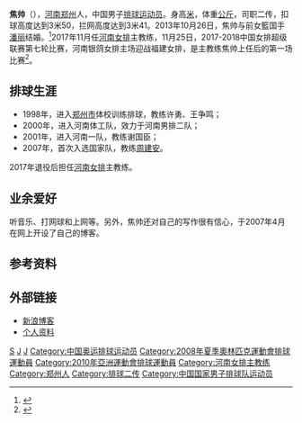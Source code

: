 {{Volleyball player infobox
| playername =  焦帅
| image =  
| fullname =  焦帅
| nickname = 
| birth_date = {{Birth date and age|1984|1|28}}
| cityofbirth = [[河南|河南]][[郑州|郑州]]
| countryofbirth =  [[中國|中國]]
| hometown =  [[河南|河南]][[郑州|郑州]]
| homecountry =  [[中國|中國]]
| height =  {{lang|en|1.94}}[[米_(單位)|米]]
| weight = {{lang|en|80}}[[公斤|公斤]]
| position = 二传
| updated =  
}}
'''焦帅'''（{{bd|1984年|1月28日}}），[[河南|河南]][[郑州|郑州]]人，中国男子[[排球|排球]][[运动员|运动员]]。身高{{lang|en|1.94}}[[米_(單位)|米]]，体重{{lang|en|80}}[[公斤|公斤]]，司职二传，扣球高度达到3米50，拦网高度达到3米41。2013年10月26日，焦帅与前女籃国手[[潘丽|潘丽]]结婚。<ref>{{Cite web |url=http://sports.xinmin.cn/2013/10/27/22450782.html |title=图文：男排国手焦帅大婚 婚礼现场 |access-date=2016-08-29 |archive-date=2016-09-21 |archive-url=https://web.archive.org/web/20160921001157/http://sports.xinmin.cn/2013/10/27/22450782.html |dead-url=no }}</ref>2017年11月任[[河南女排|河南女排]]主教练，11月25日，2017-2018中国女排超级联赛第七轮比赛，河南银鸽女排主场迎战福建女排，是主教练焦帅上任后的第一场比赛<ref>{{Cite web|title=焦帅担任河南女排主帅 盼带领队伍走向辉煌|url=http://sports.sina.com.cn/others/volleyball/2017-11-25/doc-ifypceiq2413744.shtml|accessdate=2017年11月25日|author=新浪|date=|format=|publisher=|language=|archive-date=2019-12-12|archive-url=https://web.archive.org/web/20191212073008/http://sports.sina.com.cn/others/volleyball/2017-11-25/doc-ifypceiq2413744.shtml|dead-url=no}}</ref>。

== 排球生涯 ==
*1998年，进入[[郑州市|郑州市]]体校训练排球，教练许勇、王争鸣；
*2000年，进入河南体工队，效力于河南男排二队；
*2001年，进入河南一队，教练谢国臣；
*2007年，首次入选国家队，教练[[周建安|周建安]]。

2017年退役后担任[[河南女排|河南女排]]主教练。

== 业余爱好 ==
听音乐、打网球和上网等。另外，焦帅还对自己的写作很有信心，于2007年4月在网上开设了自己的博客。

== 参考资料 ==
{{reflist}}

== 外部链接 ==
*[http://blog.sina.com.cn/jiaoshuai 新浪博客] {{Wayback|url=http://blog.sina.com.cn/jiaoshuai |date=20160305025845 }}
*[http://data.sports.sohu.com/players/person.php?id=2274&work_id=27 个人资料]{{dead link|date=2018年3月 |bot=InternetArchiveBot |fix-attempted=yes }}

{{Authority control}}
{{DEFAULTSORT:J焦}}
[[Category:焦姓|S]]
[[Category:河南籍排球运动员|J]]
[[Category:中国男子排球运动员|J]]
[[Category:中国奥运排球运动员|Category:中国奥运排球运动员]]
[[Category:2008年夏季奧林匹克運動會排球運動員|Category:2008年夏季奧林匹克運動會排球運動員]]
[[Category:2010年亞洲運動會排球運動員|Category:2010年亞洲運動會排球運動員]]
[[Category:河南女排主教练|Category:河南女排主教练]]
[[Category:郑州人|Category:郑州人]]
[[Category:排球二传|Category:排球二传]]
[[Category:中国国家男子排球队运动员|Category:中国国家男子排球队运动员]]

{{China-sport-bio-stub}}